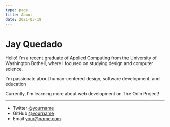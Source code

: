 ```yaml
---
type: page
title: About
date: 2021-03-19
---
```


# Jay Quedado

Hello! I'm a recent graduate of Applied Computing from the University of Washington Bothell, where I focused on studying design and computer science.

I'm passionate about human-centered design, software development, and education

Currently, I'm learning more about web development on The Odin Project!

---

- Twitter [@yourname](https://twitter.com/yourname)
- GitHub [@yourname](https://github.com/yourname)
- Email your@name.com
